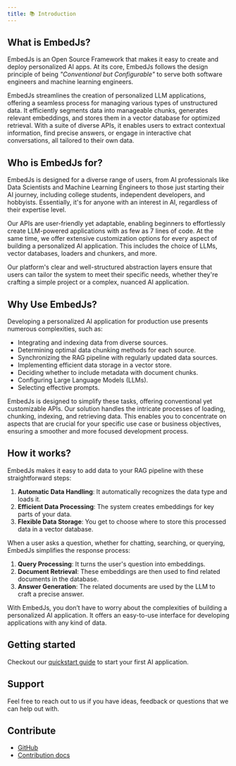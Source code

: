```yaml
---
title: 📚 Introduction
---
```


## What is EmbedJs?

EmbedJs is an Open Source Framework that makes it easy to create and deploy personalized AI apps. At its core, EmbedJs follows the design principle of being _"Conventional but Configurable"_ to serve both software engineers and machine learning engineers.

EmbedJs streamlines the creation of personalized LLM applications, offering a seamless process for managing various types of unstructured data. It efficiently segments data into manageable chunks, generates relevant embeddings, and stores them in a vector database for optimized retrieval. With a suite of diverse APIs, it enables users to extract contextual information, find precise answers, or engage in interactive chat conversations, all tailored to their own data.

## Who is EmbedJs for?

EmbedJs is designed for a diverse range of users, from AI professionals like Data Scientists and Machine Learning Engineers to those just starting their AI journey, including college students, independent developers, and hobbyists. Essentially, it's for anyone with an interest in AI, regardless of their expertise level.

Our APIs are user-friendly yet adaptable, enabling beginners to effortlessly create LLM-powered applications with as few as 7 lines of code. At the same time, we offer extensive customization options for every aspect of building a personalized AI application. This includes the choice of LLMs, vector databases, loaders and chunkers, and more.

Our platform's clear and well-structured abstraction layers ensure that users can tailor the system to meet their specific needs, whether they're crafting a simple project or a complex, nuanced AI application.

## Why Use EmbedJs?

Developing a personalized AI application for production use presents numerous complexities, such as:

-   Integrating and indexing data from diverse sources.
-   Determining optimal data chunking methods for each source.
-   Synchronizing the RAG pipeline with regularly updated data sources.
-   Implementing efficient data storage in a vector store.
-   Deciding whether to include metadata with document chunks.
-   Configuring Large Language Models (LLMs).
-   Selecting effective prompts.

EmbedJs is designed to simplify these tasks, offering conventional yet customizable APIs. Our solution handles the intricate processes of loading, chunking, indexing, and retrieving data. This enables you to concentrate on aspects that are crucial for your specific use case or business objectives, ensuring a smoother and more focused development process.

## How it works?

EmbedJs makes it easy to add data to your RAG pipeline with these straightforward steps:

1. **Automatic Data Handling**: It automatically recognizes the data type and loads it.
2. **Efficient Data Processing**: The system creates embeddings for key parts of your data.
3. **Flexible Data Storage**: You get to choose where to store this processed data in a vector database.

When a user asks a question, whether for chatting, searching, or querying, EmbedJs simplifies the response process:

1. **Query Processing**: It turns the user's question into embeddings.
2. **Document Retrieval**: These embeddings are then used to find related documents in the database.
3. **Answer Generation**: The related documents are used by the LLM to craft a precise answer.

With EmbedJs, you don’t have to worry about the complexities of building a personalized AI application. It offers an easy-to-use interface for developing applications with any kind of data.

## Getting started

Checkout our [quickstart guide](/get-started/quickstart) to start your first AI application.

## Support

Feel free to reach out to us if you have ideas, feedback or questions that we can help out with.

<Snippet file="get-help.mdx" />

## Contribute

-   [GitHub](https://github.com/llm-tools/embedjs)
-   [Contribution docs](/contribution/dev)
